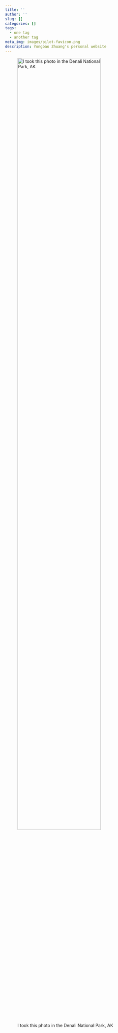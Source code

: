 ```yaml
---
title: ''
author: ''
slug: []
categories: []
tags:
  - one tag
  - another tag
meta_img: images/pilot-favicon.png
description: Yongbao Zhuang's personal website
---
```


![I took this photo in the Denali National Park, AK](images/4S4A7657.jpg){width=80% height=80%}